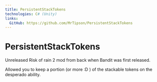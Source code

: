 ```yaml
---
title: PersistentStackTokens
technologies: C# (Unity)
links:
  GitHub: https://github.com/MrTipson/PersistentStackTokens
---
```

# PersistentStackTokens
Unreleased Risk of rain 2 mod from back when Bandit was first released.

Allowed you to keep a portion (or more :D ) of the stackable tokens on the desperado ability.

